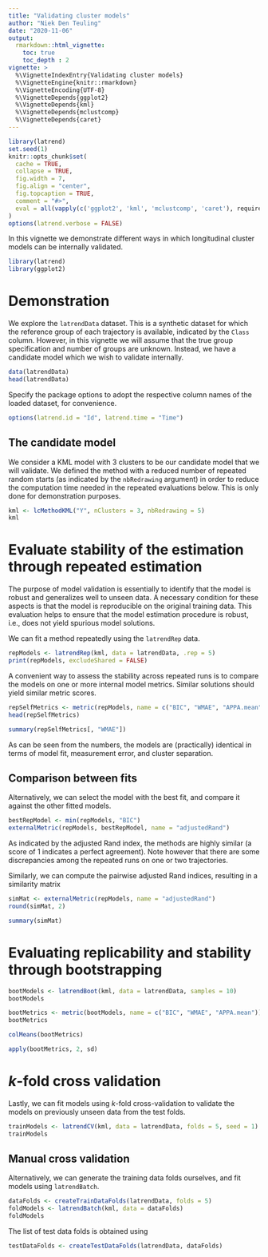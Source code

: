 ```yaml
---
title: "Validating cluster models"
author: "Niek Den Teuling"
date: "2020-11-06"
output: 
  rmarkdown::html_vignette:
    toc: true
    toc_depth : 2  
vignette: >
  %\VignetteIndexEntry{Validating cluster models}
  %\VignetteEngine{knitr::rmarkdown}
  %\VignetteEncoding{UTF-8}
  %\VignetteDepends{ggplot2}
  %\VignetteDepends{kml}
  %\VignetteDepends{mclustcomp}
  %\VignetteDepends{caret}
---
```


```r
library(latrend)
set.seed(1)
knitr::opts_chunk$set(
  cache = TRUE,
  collapse = TRUE,
  fig.width = 7,
  fig.align = "center",
  fig.topcaption = TRUE,
  comment = "#>",
  eval = all(vapply(c('ggplot2', 'kml', 'mclustcomp', 'caret'), requireNamespace, FUN.VALUE = TRUE, quietly = TRUE)) # needed to prevent errors for _R_CHECK_DEPENDS_ONLY_=true despite VignetteDepends declaration
)
options(latrend.verbose = FALSE)
```

In this vignette we demonstrate different ways in which longitudinal cluster models can be internally validated. 
```r
library(latrend)
library(ggplot2)
```

# Demonstration
We explore the `latrendData` dataset. This is a synthetic dataset for which the reference group of each trajectory is available, indicated by the `Class` column. However, in this vignette we will assume that the true group specification and number of groups are unknown. Instead, we have a candidate model which we wish to validate internally.
```r
data(latrendData)
head(latrendData)
```

Specify the package options to adopt the respective column names of the loaded dataset, for convenience.
```r
options(latrend.id = "Id", latrend.time = "Time")
```

## The candidate model
We consider a KML model with 3 clusters to be our candidate model that we will validate. We defined the method with a reduced number of repeated random starts (as indicated by the `nbRedrawing` argument) in order to reduce the computation time needed in the repeated evaluations below. This is only done for demonstration purposes.
```r
kml <- lcMethodKML("Y", nClusters = 3, nbRedrawing = 5)
kml
```

# Evaluate stability of the estimation through repeated estimation
The purpose of model validation is essentially to identify that the model is robust and generalizes well to unseen data. A necessary condition for these aspects is that the model is reproducible on the original training data. This evaluation helps to ensure that the model estimation procedure is robust, i.e., does not yield spurious model solutions.

We can fit a method repeatedly using the `latrendRep` data.
```r
repModels <- latrendRep(kml, data = latrendData, .rep = 5)
print(repModels, excludeShared = FALSE)
```
A convenient way to assess the stability across repeated runs is to compare the models on one or more internal model metrics. Similar solutions should yield similar metric scores.
```r
repSelfMetrics <- metric(repModels, name = c("BIC", "WMAE", "APPA.mean"))
head(repSelfMetrics)
```

```r
summary(repSelfMetrics[, "WMAE"])
```
As can be seen from the numbers, the models are (practically) identical in terms of model fit, measurement error, and cluster separation.

## Comparison between fits
Alternatively, we can select the model with the best fit, and compare it against the other fitted models.
```r
bestRepModel <- min(repModels, "BIC")
externalMetric(repModels, bestRepModel, name = "adjustedRand")
```
As indicated by the adjusted Rand index, the methods are highly similar (a score of 1 indicates a perfect agreement). Note however that there are some discrepancies among the repeated runs on one or two trajectories.

Similarly, we can compute the pairwise adjusted Rand indices, resulting in a similarity matrix
```r
simMat <- externalMetric(repModels, name = "adjustedRand")
round(simMat, 2)
```
```r
summary(simMat)
```


# Evaluating replicability and stability through bootstrapping
```r
bootModels <- latrendBoot(kml, data = latrendData, samples = 10)
bootModels
```

```r
bootMetrics <- metric(bootModels, name = c("BIC", "WMAE", "APPA.mean"))
bootMetrics
```
```r
colMeans(bootMetrics)
```

```r
apply(bootMetrics, 2, sd)
```


# $k$-fold cross validation
Lastly, we can fit models using $k$-fold cross-validation to validate the models on previously unseen data from the test folds.

```r
trainModels <- latrendCV(kml, data = latrendData, folds = 5, seed = 1)
trainModels
```


## Manual cross validation
Alternatively, we can generate the training data folds ourselves, and fit models using `latrendBatch`.
```r
dataFolds <- createTrainDataFolds(latrendData, folds = 5)
foldModels <- latrendBatch(kml, data = dataFolds)
foldModels
```
The list of test data folds is obtained using
```r
testDataFolds <- createTestDataFolds(latrendData, dataFolds)
```

